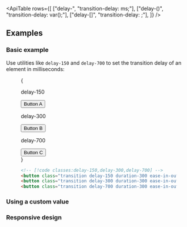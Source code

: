 

<ApiTable
  rows={[
    ["delay-<number>", "transition-delay: <number>ms;"],
    ["delay-(<custom-property>)", "transition-delay: var(<custom-property>);"],
    ["delay-[<value>]", "transition-delay: <value>;"],
  ]}
/>

## Examples

### Basic example

Use utilities like `delay-150` and `delay-700` to set the transition delay of an element in milliseconds:

<Figure hint="Hover each button to see the expected behavior">

<Example>
  {
    <div className="flex flex-col justify-around gap-8 text-sm leading-6 font-bold text-white sm:flex-row sm:gap-0">
      <div className="flex shrink-0 flex-col items-center">
        <p className="mb-3 text-center font-mono text-sm font-medium text-gray-500 dark:text-gray-400">delay-150</p>
        <button className="rounded-md bg-blue-500 px-4 py-2 text-sm font-semibold text-white delay-150 duration-300 ease-in-out hover:scale-125">
          Button A
        </button>
      </div>
      <div className="flex shrink-0 flex-col items-center">
        <p className="mb-3 text-center font-mono text-sm font-medium text-gray-500 dark:text-gray-400">delay-300</p>
        <button className="rounded-md bg-blue-500 px-4 py-2 text-sm font-semibold text-white delay-300 duration-300 ease-in-out hover:scale-125">
          Button B
        </button>
      </div>
      <div className="flex shrink-0 flex-col items-center">
        <p className="mb-3 text-center font-mono text-sm font-medium text-gray-500 dark:text-gray-400">delay-700</p>
        <button className="rounded-md bg-blue-500 px-4 py-2 text-sm font-semibold text-white delay-700 duration-300 ease-in-out hover:scale-125">
          Button C
        </button>
      </div>
    </div>
  }
</Example>

```html
<!-- [!code classes:delay-150,delay-300,delay-700] -->
<button class="transition delay-150 duration-300 ease-in-out ...">Button A</button>
<button class="transition delay-300 duration-300 ease-in-out ...">Button B</button>
<button class="transition delay-700 duration-300 ease-in-out ...">Button C</button>
```

</Figure>

### Using a custom value

<UsingACustomValue element="button" utility="delay" value="1s,250ms" name="transition delay" />

### Responsive design

<ResponsiveDesign element="button" property="transition-delay" defaultClass="delay-150" featuredClass="delay-300" />
